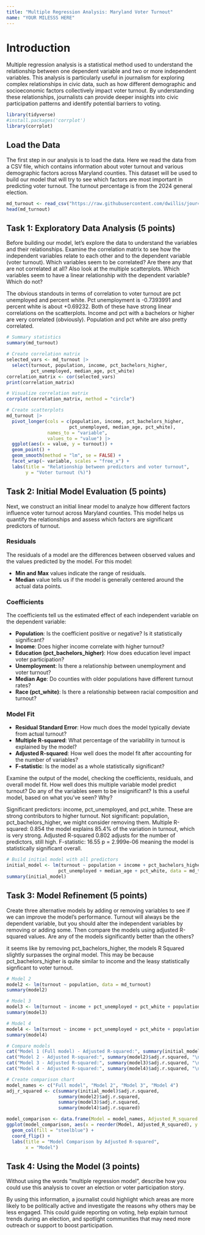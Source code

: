 ```yaml
---
title: "Multiple Regression Analysis: Maryland Voter Turnout"
name: "YOUR MILESSS HERE"
---
```


# Introduction

Multiple regression analysis is a statistical method used to understand the relationship between one dependent variable and two or more independent variables. This analysis is particularly useful in journalism for exploring complex relationships in civic data, such as how different demographic and socioeconomic factors collectively impact voter turnout. By understanding these relationships, journalists can provide deeper insights into civic participation patterns and identify potential barriers to voting.

```r
library(tidyverse)
#install.packages('corrplot')
library(corrplot)
```

## Load the Data

The first step in our analysis is to load the data. Here we read the data from a CSV file, which contains information about voter turnout and various demographic factors across Maryland counties. This dataset will be used to build our model that will try to see which factors are most important in predicting voter turnout. The turnout percentage is from the 2024 general election.

```r
md_turnout <- read_csv("https://raw.githubusercontent.com/dwillis/jour405/refs/heads/main/data/md_turnout.csv")
head(md_turnout)
```

## Task 1: Exploratory Data Analysis (5 points)

Before building our model, let's explore the data to understand the variables and their relationships. Examine the correlation matrix to see how the independent variables relate to each other and to the dependent variable (voter turnout). Which variables seem to be correlated? Are there any that are not correlated at all? Also look at the multiple scatterplots. Which variables seem to have a linear relationship with the dependent variable? Which do not?

The obvious standouts in terms of correlation to voter turnout are pct unemployed and percent white. Pct unemployment is -0.7393991 and percent white is about +0.69232. Both of these have strong linear correlations on the scatterplots. Income and pct with a bachelors or higher are very correlated (obviously). Population and pct white are also pretty correlated. 

```r
# Summary statistics
summary(md_turnout)

# Create correlation matrix
selected_vars <- md_turnout |> 
  select(turnout, population, income, pct_bachelors_higher, 
         pct_unemployed, median_age, pct_white)
correlation_matrix <- cor(selected_vars)
print(correlation_matrix)

# Visualize correlation matrix
corrplot(correlation_matrix, method = "circle")

# Create scatterplots
md_turnout |>
  pivot_longer(cols = c(population, income, pct_bachelors_higher, 
                       pct_unemployed, median_age, pct_white),
               names_to = "variable", 
               values_to = "value") |>
  ggplot(aes(x = value, y = turnout)) +
  geom_point() +
  geom_smooth(method = "lm", se = FALSE) +
  facet_wrap(~ variable, scales = "free_x") +
  labs(title = "Relationship between predictors and voter turnout",
       y = "Voter turnout (%)")
```

## Task 2: Initial Model Evaluation (5 points)

Next, we construct an initial linear model to analyze how different factors influence voter turnout across Maryland counties. This model helps us quantify the relationships and assess which factors are significant predictors of turnout. 

### Residuals

The residuals of a model are the differences between observed values and the values predicted by the model. For this model:

* **Min and Max** values indicate the range of residuals. 
* **Median** value tells us if the model is generally centered around the actual data points.

### Coefficients

The coefficients tell us the estimated effect of each independent variable on the dependent variable:

* **Population**: Is the coefficient positive or negative? Is it statistically significant?
* **Income**: Does higher income correlate with higher turnout?
* **Education (pct_bachelors_higher)**: How does education level impact voter participation?
* **Unemployment**: Is there a relationship between unemployment and voter turnout?
* **Median Age**: Do counties with older populations have different turnout rates?
* **Race (pct_white)**: Is there a relationship between racial composition and turnout?

### Model Fit

* **Residual Standard Error**: How much does the model typically deviate from actual turnout?
* **Multiple R-squared**: What percentage of the variability in turnout is explained by the model?
* **Adjusted R-squared**: How well does the model fit after accounting for the number of variables?
* **F-statistic**: Is the model as a whole statistically significant?


Examine the output of the model, checking the coefficients, residuals, and overall model fit. How well does this multiple variable model predict turnout? Do any of the variables seem to be insignificant? Is this a useful model, based on what you've seen? Why?

Significant predictors: income, pct_unemployed, and pct_white. These are strong contributors to higher turnout.
Not significant: population, pct_bachelors_higher,  we might consider removing them.
Multiple R-squared: 0.854  the model explains 85.4% of the variation in turnout, which is very strong. Adjusted R-squared 0.802 adjusts for the number of predictors, still high. F-statistic: 16.55 p = 2.999e-06 meaning the model is statistically significant overall.

```r
# Build initial model with all predictors
initial_model <- lm(turnout ~ population + income + pct_bachelors_higher + 
                   pct_unemployed + median_age + pct_white, data = md_turnout)
summary(initial_model)

```

## Task 3: Model Refinement (5 points)

Create three alternative models by adding or removing variables to see if we can improve the model's performance. Turnout will always be the dependent variable, but you should alter the independent variables by removing or adding some. Then compare the models using adjusted R-squared values. Are any of the models significantly better than the others?

it seems like by removing pct_bachelors_higher, the models R Squared slightly surpasses the orginal model. This may be because pct_bachelors_higher is quite similar to income and the leasy statistically signficant to voter turnout.  
```r
# Model 2
model2 <- lm(turnout ~ population, data = md_turnout)
summary(model2)

# Model 3
model3 <- lm(turnout ~ income + pct_unemployed + pct_white + population + pct_bachelors_higher, data = md_turnout)
summary(model3)

# Model 4
model4 <- lm(turnout ~ income + pct_unemployed + pct_white + population + median_age, data = md_turnout)
summary(model4)

# Compare models
cat("Model 1 (Full model) - Adjusted R-squared:", summary(initial_model)$adj.r.squared, "\n")
cat("Model 2 - Adjusted R-squared:", summary(model2)$adj.r.squared, "\n")
cat("Model 3 - Adjusted R-squared:", summary(model3)$adj.r.squared, "\n")
cat("Model 4 - Adjusted R-squared:", summary(model4)$adj.r.squared, "\n")

# Create comparison chart
model_names <- c("Full model", "Model 2", "Model 3", "Model 4")
adj_r_squared <- c(summary(initial_model)$adj.r.squared,
                   summary(model2)$adj.r.squared,
                   summary(model3)$adj.r.squared,
                   summary(model4)$adj.r.squared)

model_comparison <- data.frame(Model = model_names, Adjusted_R_squared = adj_r_squared)
ggplot(model_comparison, aes(x = reorder(Model, Adjusted_R_squared), y = Adjusted_R_squared)) +
  geom_col(fill = "steelblue") +
  coord_flip() +
  labs(title = "Model Comparison by Adjusted R-squared",
       x = "Model")
```


## Task 4: Using the Model (3 points)

Without using the words "multiple regression model", describe how you could use this analysis to cover an election or voter participation story.

By using this information, a journalist could highlight which areas are more likely to be politically active and investigate the reasons why others may be less engaged. This could guide reporting on voting, help explain turnout trends during an election, and spotlight communities that may need more outreach or support to boost participation.



